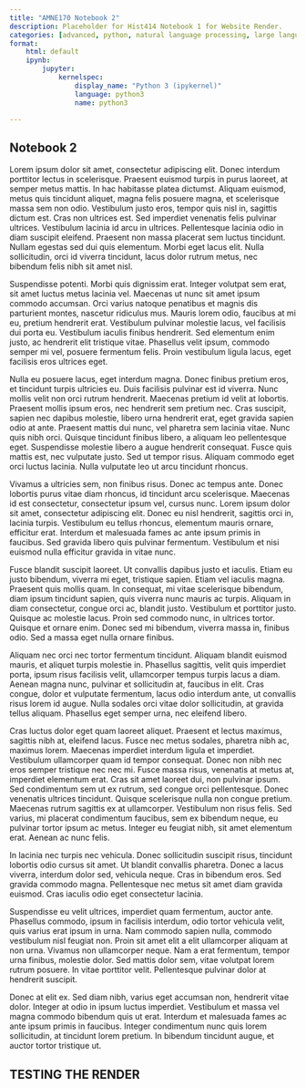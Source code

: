 ```yaml
---
title: "AMNE170 Notebook 2"
description: Placeholder for Hist414 Notebook 1 for Website Render.
categories: [advanced, python, natural language processing, large language models, word embeddings, word2vec, vectors, cosine similarity]
format: 
    html: default
    ipynb:
        jupyter:
            kernelspec:
                display_name: "Python 3 (ipykernel)"
                language: python3
                name: python3

---
```


## Notebook 2 ##

Lorem ipsum dolor sit amet, consectetur adipiscing elit. Donec interdum porttitor lectus in scelerisque. Praesent euismod turpis in purus laoreet, at semper metus mattis. In hac habitasse platea dictumst. Aliquam euismod, metus quis tincidunt aliquet, magna felis posuere magna, et scelerisque massa sem non odio. Vestibulum justo eros, tempor quis nisl in, sagittis dictum est. Cras non ultrices est. Sed imperdiet venenatis felis pulvinar ultrices. Vestibulum lacinia id arcu in ultrices. Pellentesque lacinia odio in diam suscipit eleifend. Praesent non massa placerat sem luctus tincidunt. Nullam egestas sed dui quis elementum. Morbi eget lacus elit. Nulla sollicitudin, orci id viverra tincidunt, lacus dolor rutrum metus, nec bibendum felis nibh sit amet nisl.

Suspendisse potenti. Morbi quis dignissim erat. Integer volutpat sem erat, sit amet luctus metus lacinia vel. Maecenas ut nunc sit amet ipsum commodo accumsan. Orci varius natoque penatibus et magnis dis parturient montes, nascetur ridiculus mus. Mauris lorem odio, faucibus at mi eu, pretium hendrerit erat. Vestibulum pulvinar molestie lacus, vel facilisis dui porta eu. Vestibulum iaculis finibus hendrerit. Sed elementum enim justo, ac hendrerit elit tristique vitae. Phasellus velit ipsum, commodo semper mi vel, posuere fermentum felis. Proin vestibulum ligula lacus, eget facilisis eros ultrices eget.

Nulla eu posuere lacus, eget interdum magna. Donec finibus pretium eros, et tincidunt turpis ultricies eu. Duis facilisis pulvinar est id viverra. Nunc mollis velit non orci rutrum hendrerit. Maecenas pretium id velit at lobortis. Praesent mollis ipsum eros, nec hendrerit sem pretium nec. Cras suscipit, sapien nec dapibus molestie, libero urna hendrerit erat, eget gravida sapien odio at ante. Praesent mattis dui nunc, vel pharetra sem lacinia vitae. Nunc quis nibh orci. Quisque tincidunt finibus libero, a aliquam leo pellentesque eget. Suspendisse molestie libero a augue hendrerit consequat. Fusce quis mattis est, nec vulputate justo. Sed ut tempor risus. Aliquam commodo eget orci luctus lacinia. Nulla vulputate leo ut arcu tincidunt rhoncus.

Vivamus a ultricies sem, non finibus risus. Donec ac tempus ante. Donec lobortis purus vitae diam rhoncus, id tincidunt arcu scelerisque. Maecenas id est consectetur, consectetur ipsum vel, cursus nunc. Lorem ipsum dolor sit amet, consectetur adipiscing elit. Donec eu nisl hendrerit, sagittis orci in, lacinia turpis. Vestibulum eu tellus rhoncus, elementum mauris ornare, efficitur erat. Interdum et malesuada fames ac ante ipsum primis in faucibus. Sed gravida libero quis pulvinar fermentum. Vestibulum et nisi euismod nulla efficitur gravida in vitae nunc.

Fusce blandit suscipit laoreet. Ut convallis dapibus justo et iaculis. Etiam eu justo bibendum, viverra mi eget, tristique sapien. Etiam vel iaculis magna. Praesent quis mollis quam. In consequat, mi vitae scelerisque bibendum, diam ipsum tincidunt sapien, quis viverra nunc mauris ac turpis. Aliquam in diam consectetur, congue orci ac, blandit justo. Vestibulum et porttitor justo. Quisque ac molestie lacus. Proin sed commodo nunc, in ultrices tortor. Quisque et ornare enim. Donec sed mi bibendum, viverra massa in, finibus odio. Sed a massa eget nulla ornare finibus.

Aliquam nec orci nec tortor fermentum tincidunt. Aliquam blandit euismod mauris, et aliquet turpis molestie in. Phasellus sagittis, velit quis imperdiet porta, ipsum risus facilisis velit, ullamcorper tempus turpis lacus a diam. Aenean magna nunc, pulvinar et sollicitudin at, faucibus in elit. Cras congue, dolor et vulputate fermentum, lacus odio interdum ante, ut convallis risus lorem id augue. Nulla sodales orci vitae dolor sollicitudin, at gravida tellus aliquam. Phasellus eget semper urna, nec eleifend libero.

Cras luctus dolor eget quam laoreet aliquet. Praesent et lectus maximus, sagittis nibh at, eleifend lacus. Fusce nec metus sodales, pharetra nibh ac, maximus lorem. Maecenas imperdiet interdum ligula et imperdiet. Vestibulum ullamcorper quam id tempor consequat. Donec non nibh nec eros semper tristique nec nec mi. Fusce massa risus, venenatis at metus at, imperdiet elementum erat. Cras sit amet laoreet dui, non pulvinar ipsum. Sed condimentum sem ut ex rutrum, sed congue orci pellentesque. Donec venenatis ultrices tincidunt. Quisque scelerisque nulla non congue pretium. Maecenas rutrum sagittis ex at ullamcorper. Vestibulum non risus felis. Sed varius, mi placerat condimentum faucibus, sem ex bibendum neque, eu pulvinar tortor ipsum ac metus. Integer eu feugiat nibh, sit amet elementum erat. Aenean ac nunc felis.

In lacinia nec turpis nec vehicula. Donec sollicitudin suscipit risus, tincidunt lobortis odio cursus sit amet. Ut blandit convallis pharetra. Donec a lacus viverra, interdum dolor sed, vehicula neque. Cras in bibendum eros. Sed gravida commodo magna. Pellentesque nec metus sit amet diam gravida euismod. Cras iaculis odio eget consectetur lacinia.

Suspendisse eu velit ultrices, imperdiet quam fermentum, auctor ante. Phasellus commodo, ipsum in facilisis interdum, odio tortor vehicula velit, quis varius erat ipsum in urna. Nam commodo sapien nulla, commodo vestibulum nisl feugiat non. Proin sit amet elit a elit ullamcorper aliquam at non urna. Vivamus non ullamcorper neque. Nam a erat fermentum, tempor urna finibus, molestie dolor. Sed mattis dolor sem, vitae volutpat lorem rutrum posuere. In vitae porttitor velit. Pellentesque pulvinar dolor at hendrerit suscipit.

Donec at elit ex. Sed diam nibh, varius eget accumsan non, hendrerit vitae dolor. Integer at odio in ipsum luctus imperdiet. Vestibulum et massa vel magna commodo bibendum quis ut erat. Interdum et malesuada fames ac ante ipsum primis in faucibus. Integer condimentum nunc quis lorem sollicitudin, at tincidunt lorem pretium. In bibendum tincidunt augue, et auctor tortor tristique ut. 

## TESTING THE RENDER ##

